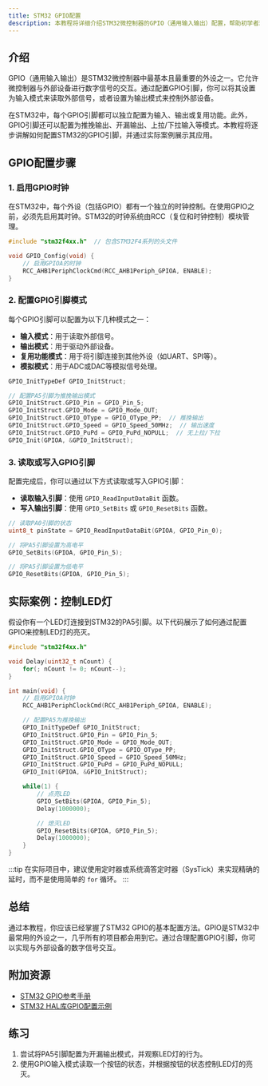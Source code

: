 ```yaml
---
title: STM32 GPIO配置
description: 本教程将详细介绍STM32微控制器的GPIO（通用输入输出）配置，帮助初学者理解如何配置和使用STM32的GPIO引脚。
---
```


## 介绍

GPIO（通用输入输出）是STM32微控制器中最基本且最重要的外设之一。它允许微控制器与外部设备进行数字信号的交互。通过配置GPIO引脚，你可以将其设置为输入模式来读取外部信号，或者设置为输出模式来控制外部设备。

在STM32中，每个GPIO引脚都可以独立配置为输入、输出或复用功能。此外，GPIO引脚还可以配置为推挽输出、开漏输出、上拉/下拉输入等模式。本教程将逐步讲解如何配置STM32的GPIO引脚，并通过实际案例展示其应用。

## GPIO配置步骤

### 1. 启用GPIO时钟

在STM32中，每个外设（包括GPIO）都有一个独立的时钟控制。在使用GPIO之前，必须先启用其时钟。STM32的时钟系统由RCC（复位和时钟控制）模块管理。

```c
#include "stm32f4xx.h"  // 包含STM32F4系列的头文件

void GPIO_Config(void) {
    // 启用GPIOA的时钟
    RCC_AHB1PeriphClockCmd(RCC_AHB1Periph_GPIOA, ENABLE);
}
```

### 2. 配置GPIO引脚模式

每个GPIO引脚可以配置为以下几种模式之一：

- **输入模式**：用于读取外部信号。
- **输出模式**：用于驱动外部设备。
- **复用功能模式**：用于将引脚连接到其他外设（如UART、SPI等）。
- **模拟模式**：用于ADC或DAC等模拟信号处理。

```c
GPIO_InitTypeDef GPIO_InitStruct;

// 配置PA5引脚为推挽输出模式
GPIO_InitStruct.GPIO_Pin = GPIO_Pin_5;
GPIO_InitStruct.GPIO_Mode = GPIO_Mode_OUT;
GPIO_InitStruct.GPIO_OType = GPIO_OType_PP;  // 推挽输出
GPIO_InitStruct.GPIO_Speed = GPIO_Speed_50MHz;  // 输出速度
GPIO_InitStruct.GPIO_PuPd = GPIO_PuPd_NOPULL;  // 无上拉/下拉
GPIO_Init(GPIOA, &GPIO_InitStruct);
```

### 3. 读取或写入GPIO引脚

配置完成后，你可以通过以下方式读取或写入GPIO引脚：

- **读取输入引脚**：使用 `GPIO_ReadInputDataBit` 函数。
- **写入输出引脚**：使用 `GPIO_SetBits` 或 `GPIO_ResetBits` 函数。

```c
// 读取PA0引脚的状态
uint8_t pinState = GPIO_ReadInputDataBit(GPIOA, GPIO_Pin_0);

// 将PA5引脚设置为高电平
GPIO_SetBits(GPIOA, GPIO_Pin_5);

// 将PA5引脚设置为低电平
GPIO_ResetBits(GPIOA, GPIO_Pin_5);
```

## 实际案例：控制LED灯

假设你有一个LED灯连接到STM32的PA5引脚。以下代码展示了如何通过配置GPIO来控制LED灯的亮灭。

```c
#include "stm32f4xx.h"

void Delay(uint32_t nCount) {
    for(; nCount != 0; nCount--);
}

int main(void) {
    // 启用GPIOA时钟
    RCC_AHB1PeriphClockCmd(RCC_AHB1Periph_GPIOA, ENABLE);

    // 配置PA5为推挽输出
    GPIO_InitTypeDef GPIO_InitStruct;
    GPIO_InitStruct.GPIO_Pin = GPIO_Pin_5;
    GPIO_InitStruct.GPIO_Mode = GPIO_Mode_OUT;
    GPIO_InitStruct.GPIO_OType = GPIO_OType_PP;
    GPIO_InitStruct.GPIO_Speed = GPIO_Speed_50MHz;
    GPIO_InitStruct.GPIO_PuPd = GPIO_PuPd_NOPULL;
    GPIO_Init(GPIOA, &GPIO_InitStruct);

    while(1) {
        // 点亮LED
        GPIO_SetBits(GPIOA, GPIO_Pin_5);
        Delay(1000000);

        // 熄灭LED
        GPIO_ResetBits(GPIOA, GPIO_Pin_5);
        Delay(1000000);
    }
}
```

:::tip
在实际项目中，建议使用定时器或系统滴答定时器（SysTick）来实现精确的延时，而不是使用简单的 `for` 循环。
:::

## 总结

通过本教程，你应该已经掌握了STM32 GPIO的基本配置方法。GPIO是STM32中最常用的外设之一，几乎所有的项目都会用到它。通过合理配置GPIO引脚，你可以实现与外部设备的数字信号交互。

## 附加资源

- [STM32 GPIO参考手册](https://www.st.com/resource/en/reference_manual/dm00031020-stm32f405-415-stm32f407-417-stm32f427-437-and-stm32f429-439-advanced-arm-based-32-bit-mcus-stmicroelectronics.pdf)
- [STM32 HAL库GPIO配置示例](https://www.st.com/en/embedded-software/stm32cube-mcu-mpu-packages.html)

## 练习

1. 尝试将PA5引脚配置为开漏输出模式，并观察LED灯的行为。
2. 使用GPIO输入模式读取一个按钮的状态，并根据按钮的状态控制LED灯的亮灭。
